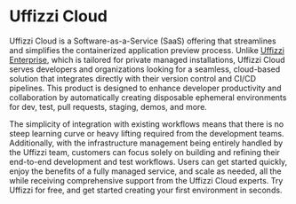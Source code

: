 
# Uffizzi Cloud

Uffizzi Cloud is a Software-as-a-Service (SaaS) offering that streamlines and simplifies the containerized application preview process. Unlike [Uffizzi Enterprise](/self-hosted/enterprise), which is tailored for private managed installations, Uffizzi Cloud serves developers and organizations looking for a seamless, cloud-based solution that integrates directly with their version control and CI/CD pipelines. This product is designed to enhance developer productivity and collaboration by automatically creating disposable ephemeral environments for dev, test, pull requests, staging, demos, and more.  

The simplicity of integration with existing workflows means that there is no steep learning curve or heavy lifting required from the development teams. Additionally, with the infrastructure management being entirely handled by the Uffizzi team, customers can focus solely on building and refining their end-to-end development and test workflows. Users can get started quickly, enjoy the benefits of a fully managed service, and scale as needed, all the while receiving comprehensive support from the Uffizzi Cloud experts.
Try Uffizzi for free, and get started creating your first environment in seconds.

<Cards num={2}>
  <Cards.Card
    arrow
    title="Create a free account"
    href="https://app.uffizzi.com"
  >
  </Cards.Card>
</Cards>
